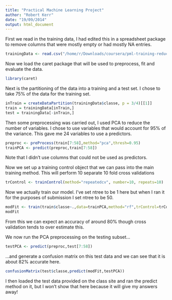 ```yaml
---
title: "Practical Machine Learning Project"
author: "Robert Kerr"
date: "19/09/2014"
output: html_document
---
```


First we read in the training data, I had edited this in a spreadsheet package to remove columns that were mostly empty or had mostly NA entries.

```r
trainingData <- read.csv("/home/r/Downloads/coursera/pml-training-reduced.csv")
```

Now we load the caret package that will be used to preprocess, fit and evaluate the data.

```r
library(caret)
```

Next is the partitioning of the data into a training and a test set. I chose to take 75% of the data for the training set.

```r
inTrain = createDataPartition(trainingData$classe, p = 3/4)[[1]]
train = trainingData[inTrain,]
test = trainingData[-inTrain,]
```

Then some preprocessing was carried out, I used PCA to reduce the number of variables. I chose to use variables that would account for 95% of the variance. This gave me 24 variables to use a predictors.

```r
preproc <- preProcess(train[7:58],method="pca",thresh=0.95)
trainPCA <- predict(preproc,train[7:58])
```

Note that I didn't use columns that could not be used as predictors.

Now we set up a training control object that we can pass into the main training method. This will perform 10 separate 10 fold cross validations

```r
trControl <- trainControl(method="repeatedcv", number=10, repeats=10)
```

Now we actually train our model. I've set ntree to be 1 here but when I ran it for the purposes of submission I set ntree to be 50.

```r
modFit <- train(train$classe~.,data=trainPCA,method="rf",trControl=trControl,ntree=1)
modFit
```
From this we can expect an accuracy of around 80% though cross validation tends to over estimate this.

We now run the PCA preprocessing on the testing subset...
```r
testPCA <- predict(preproc,test[7:58])
```

...and generate a confusion matrix on this test data and we can see that it is about 82% accurate here.

```r
confusionMatrix(test$classe,predict(modFit,testPCA))
```

I then loaded the test data provided on the class site and ran the predict method on it, but I won't show that here because it will give my answers away!
